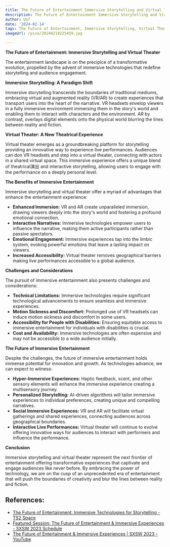 ```yaml
---
title: The Future of Entertainment Immersive Storytelling and Virtual Theater
description: The Future of Entertainment Immersive Storytelling and Virtual Theater
author: Usf
date: '2024-02-14'
tags: The Future of Entertainment, Immersive Storytelling, Virtual Theater
imageUrl: /pixa/20240219225459.jpg

---
```

**The Future of Entertainment: Immersive Storytelling and Virtual Theater**

The  entertainment landscape is on the precipice of a  transformative evolution, propelled by the advent of immersive technologies that  redefine storytelling and audience engagement.

**Immersive  Storytelling: A Paradigm Shift**

Immersive storytelling transcends the boundaries of traditional mediums, embracing virtual and  augmented reality  (VR/AR) to create experiences that transport users into the heart of the  narrative.  VR  headsets envelop viewers  in a fully immersive environment immersing them in  the  story's world and enabling them to interact with characters and the environment.  AR by contrast, overlays digital elements onto the physical world blurring the lines between reality and fiction.

**Virtual  Theater: A New Theatrical Experience**

Virtual theater emerges as a groundbreaking platform for storytelling providing an innovative way to experience live performances. Audiences can don VR headsets and step into a virtual theater, connecting with actors in a shared virtual space. This immersive experience offers a unique blend of theatrical演出 and interactive storytelling, allowing users to engage with the performance on a  deeply personal level.

**The Benefits of  Immersive Entertainment**

Immersive storytelling  and virtual theater offer a myriad of advantages that enhance the entertainment experience:

* **Enhanced Immersion:** VR and AR create unparalleled immersion, drawing viewers deeply into the story's world and fostering a profound emotional  connection.
* **Interactive Narratives:** Immersive technologies empower  users to influence  the narrative, making them  active participants rather than passive spectators.
* **Emotional Engagement:** Immersive experiences tap into the limbic system, evoking powerful emotions that leave a lasting impact on viewers.
* **Increased Accessibility:** Virtual theater removes geographical barriers making live performances accessible to a global audience.

**Challenges  and Considerations**

The pursuit  of immersive entertainment also presents challenges and considerations:

* **Technical Limitations:** Immersive technologies  require significant  technological advancements to ensure seamless and immersive experiences.
* **Motion Sickness and Discomfort:** Prolonged use of VR headsets can induce motion sickness and discomfort in some users.
* **Accessibility for People with Disabilities:**  Ensuring equitable  access to immersive entertainment for individuals with disabilities is crucial.
* **Cost and Availability:** Immersive technologies are often expensive and  may not be  accessible to a wide audience initially.

**The Future of  Immersive Entertainment**

Despite the challenges, the future of immersive entertainment holds immense potential for innovation and growth. As technologies advance, we can expect to witness:

* **Hyper-Immersive Experiences:**  Haptic  feedback,  scent, and  other sensory  elements will enhance  the immersive experience creating a multisensory journey.
* **Personalized Storytelling:** AI-driven algorithms  will tailor immersive experiences to  individual preferences, creating  unique and compelling narratives.
* **Social Immersive Experiences:** VR and AR  will facilitate virtual gatherings  and shared experiences, connecting audiences across geographical boundaries.
* **Interactive Live Performances:** Virtual theater will continue to evolve offering innovative ways for audiences to interact with performers and influence the performance.

**Conclusion**

Immersive storytelling and  virtual theater represent the next frontier of entertainment offering transformative experiences that captivate and engage audiences like never  before. By embracing the power of  technology, we are on the cusp of an unprecedented  era of entertainment that will push the boundaries  of creativity  and blur the  lines between reality and fiction.

## References:
- [The Future of Entertainment: Immersive Technologies for Storytelling - TS2 Space](https://ts2.space/en/the-future-of-entertainment-immersive-technologies-for-storytelling/)
- [Featured Session: The Future of Entertainment & Immersive Experiences - SXSW 2023 Schedule](https://schedule.sxsw.com/2023/events/PP1143697)
- [The Future of Entertainment & Immersive Experiences | SXSW 2023 - YouTube](https://youtube.com/watch?v=DIGId96BJ7s)
